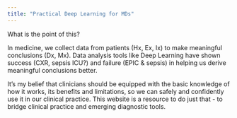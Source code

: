 ```yaml
---
title: "Practical Deep Learning for MDs"
---
```

What is the point of this? 

In medicine, we collect data from patients (Hx, Ex, Ix) to make meaningful conclusions (Dx, Mx). Data analysis tools like Deep Learning have shown success (CXR, sepsis ICU?) and failure (EPIC & sepsis) in helping us derive meaningful conclusions better. 

It's my belief that clinicians should be equipped with the basic knowledge of how it works, its benefits and limitations, so we can safely and confidently use it in our clinical practice. This website is a resource to do just that - to bridge clinical practice and emerging diagnostic tools.
